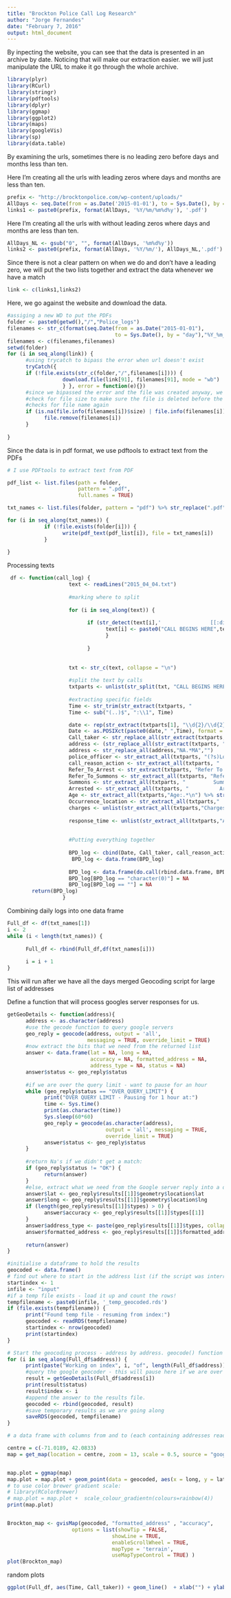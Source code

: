 ```yaml
---
title: "Brockton Police Call Log Research"
author: "Jorge Fernandes"
date: "February 7, 2016"
output: html_document
---
```



By inpecting the  website, you can see that the data is presented in an archive by date. Noticing that will make our extraction easier. we will just manipulate the URL to make it go through the whole archive.
```r

library(plyr)
library(RCurl)
library(stringr)
library(pdftools)
library(dplyr)
library(ggmap)
library(ggplot2)
library(maps)
library(googleVis)
library(sp)
library(data.table)

```


By examining the urls, sometimes there is no leading zero before days and months less than ten.  

Here I'm creating all the urls with leading zeros where days and months are less than ten.

```r

prefix <- "http://brocktonpolice.com/wp-content/uploads/"
AllDays <- seq.Date(from = as.Date('2015-01-01'), to = Sys.Date(), by = "day")
links1 <- paste0(prefix, format(AllDays, '%Y/%m/%m%d%y'), '.pdf')

```

Here I'm creating all the urls with without leading zeros where days and months are less than ten.

```r

AllDays_NL <- gsub("0", "", format(AllDays, '%m%d%y'))
links2 <- paste0(prefix, format(AllDays, '%Y/%m/'), AllDays_NL,'.pdf')

```

Since there is not a clear pattern on when we do and don't have a leading zero, we will put the two lists together and extract the data whenever we have a match
```r

link <- c(links1,links2)

```

Here, we go against the website and download the data.

```r
#assiging a new WD to put the PDFs
folder <- paste0(getwd(),"/","Police_logs")
filenames <- str_c(format(seq.Date(from = as.Date("2015-01-01"), 
                                   to = Sys.Date(), by = "day"),"%Y_%m_%d"),".pdf")
filenames <- c(filenames,filenames)
setwd(folder)
for (i in seq_along(link)) {
      #using trycatch to bipass the error when url doesn't exist
      tryCatch({
      if (!file.exists(str_c(folder,"/",filenames[i]))) { 
                  download.file(link[91], filenames[91], mode = "wb")
                  } }, error = function(e){})
      #since we bipassed the error and the file was created anyway, we go in and  
      #check for file size to make sure the file is deleted before the loop checks
      #checks for file name again
      if (is.na(file.info(filenames[i])$size) | file.info(filenames[i])$size == 0) {
            file.remove(filenames[i])
      }
      
}

```

Since the data is in pdf format, we use pdftools to extract text from the PDFs

```r
# I use PDFtools to extract text from PDF

pdf_list <- list.files(path = folder,
                       pattern = ".pdf",
                       full.names = TRUE)

txt_names <- list.files(folder, pattern = "pdf") %>% str_replace(".pdf",".txt")

for (i in seq_along(txt_names)) {
            if (!file.exists(folder[i])) { 
                  write(pdf_text(pdf_list[i]), file = txt_names[i])
            }
           
}

```

Processing texts

```r
 df <- function(call_log) {
                    text <- readLines("2015_04_04.txt")
  
                    #marking where to split
  
                    for (i in seq_along(text)) { 
        
                          if (str_detect(text[i],'                [[:digit:]]{4}')) { 
                                text[i] <- paste0("CALL BEGINS HERE",text[i] )
                                }
  
                          }
  
  
                    txt <- str_c(text, collapse = "\n")
  
                    #split the text by calls
                    txtparts <- unlist(str_split(txt, "CALL BEGINS HERE"))
  
                    #extracting specific fields
                    Time <- str_trim(str_extract(txtparts, "                [[:digit:]]{4}")) 
                    Time <- sub("(..)$", ":\\1", Time) 

                    date <- rep(str_extract(txtparts[1], "\\d{2}/\\d{2}/\\d{4}"),length(Time)) %>% as.Date('%d/%m/%Y')
                    Date <- as.POSIXct(paste0(date," ",Time), format = "%Y-%m-%d %H:%M")
                    Call_taker <- str_replace_all(str_extract(txtparts, "Call Taker:.*\n"),"Call Taker:","" ) %>% str_replace_all("\n","")
                    address <- (str_replace_all(str_extract(txtparts, "Location/Address:.*\n"),"Location/Address:","") %>% str_replace_all("\n","")) %>% paste0( ", BROCKTON, MA") %>%                                      str_replace_all("\\[BRO.*\\]","")
                    address <- str_replace_all(address,"NA.*MA","")
                    police_officer <- str_extract_all(txtparts, "(?s)Location\\/Address:[^\n]*\\R(.*)") %>%str_extract_all("ID:.*\n|Patrolman.*\n") %>% str_replace_all("ID:","")
                    call_reason_action <- str_extract_all(txtparts, "                [[:digit:]]{4}.*\n")%>% str_replace_all("[[:digit:]]{4}","")
                    Refer_To_Arrest <- str_extract(txtparts, "Refer To Arrest:.*\n") %>% str_replace_all("Refer To Arrest:","") 
                    Refer_To_Summons <- str_extract_all(txtparts, "Refer To Summons:.*\n") %>% str_replace_all("Refer To Summons:","")
                    Summons <- str_extract_all(txtparts, "         Summons:    .*\n")  %>% str_replace_all("Summons:","")
                    Arrested <- str_extract_all(txtparts, "          Arrest:    .*\n")  %>% str_replace_all("Arrest:","")
                    Age <- str_extract_all(txtparts,"Age:.*\n") %>% str_replace_all("Age:","")
                    Occurrence_location <- str_extract_all(txtparts,"         Address:    .*\n") %>% str_replace_all("Address:","")
                    charges <- unlist(str_extract_all(txtparts,"Charges:    .*\n")%>% str_replace_all("Charges:",""))
                    
                    response_time <- unlist(str_extract_all(txtparts,"Arvd.*\n"))
  
  
                    #Putting everything together
  
                    BPD_log <- cbind(Date, Call_taker, call_reason_action, address, police_officer, Refer_To_Summons, Summons, Refer_To_Arrest, Arrested,Age,  Occurrence_location, charges, response_time)
                     BPD_log <- data.frame(BPD_log)
                    
                    BPD_log <- data.frame(do.call(rbind.data.frame, BPD_log))
                    BPD_log[BPD_log == "character(0)"] = NA 
                    BPD_log[BPD_log == ""] = NA 
        return(BPD_log)
                  }

```

Combining daily logs into one data frame

```r
Full_df <- df(txt_names[1])
i <- 2
while (i < length(txt_names)) {
      
      Full_df <- rbind(Full_df,df(txt_names[i])) 
      
      i = i + 1
} 
```

This will run after we have all the days merged
Geocoding script for large list of addresses   

Define a function that will process googles server responses for us.

```r
getGeoDetails <- function(address){
      address <- as.character(address)
      #use the gecode function to query google servers
      geo_reply = geocode(address, output = 'all', 
                          messaging = TRUE, override_limit = TRUE)
      #now extract the bits that we need from the returned list
      answer <- data.frame(lat = NA, long = NA, 
                           accuracy = NA, formatted_address = NA, 
                           address_type = NA, status = NA)
      answer$status <- geo_reply$status
      
      #if we are over the query limit - want to pause for an hour
      while (geo_reply$status == "OVER_QUERY_LIMIT") {
            print("OVER QUERY LIMIT - Pausing for 1 hour at:") 
            time <- Sys.time()
            print(as.character(time))
            Sys.sleep(60*60)
            geo_reply = geocode(as.character(address), 
                                output = 'all', messaging = TRUE, 
                                override_limit = TRUE)
            answer$status <- geo_reply$status
      }
      
      #return Na's if we didn't get a match:
      if (geo_reply$status != "OK") {
            return(answer)
      }   
      #else, extract what we need from the Google server reply into a dataframe:
      answer$lat <- geo_reply$results[[1]]$geometry$location$lat
      answer$long <- geo_reply$results[[1]]$geometry$location$lng   
      if (length(geo_reply$results[[1]]$types) > 0) {
            answer$accuracy <- geo_reply$results[[1]]$types[[1]]
      }
      answer$address_type <- paste(geo_reply$results[[1]]$types, collapse = ',')
      answer$formatted_address <- geo_reply$results[[1]]$formatted_address
      
      return(answer)
}

#initialise a dataframe to hold the results
geocoded <- data.frame()
# find out where to start in the address list (if the script was interrupted before):
startindex <- 1
infile <- "input"
#if a temp file exists - load it up and count the rows!
tempfilename <- paste0(infile, '_temp_geocoded.rds')
if (file.exists(tempfilename)) {
      print("Found temp file - resuming from index:")
      geocoded <- readRDS(tempfilename)
      startindex <- nrow(geocoded)
      print(startindex)
}

# Start the geocoding process - address by address. geocode() function takes care of query speed limit.
for (i in seq_along(Full_df$address)) {
      print(paste("Working on index", i, "of", length(Full_df$address)))
      #query the google geocoder - this will pause here if we are over the limit.
      result = getGeoDetails(Full_df$address[i]) 
      print(result$status)     
      result$index <- i
      #append the answer to the results file.
      geocoded <- rbind(geocoded, result)
      #save temporary results as we are going along
      saveRDS(geocoded, tempfilename)
}

# a data frame with columns from and to (each containing addresses readable for Google Maps)

centre = c(-71.0189, 42.0833)
map = get_map(location = centre, zoom = 13, scale = 0.5, source = "google", maptype = "roadmap")


map.plot = ggmap(map)
map.plot = map.plot + geom_point(data = geocoded, aes(x = long, y = lat, colour = 'black'), size = 1)
# to use color brewer gradient scale:
# library(RColorBrewer)
# map.plot = map.plot +  scale_colour_gradientn(colours=rainbow(4))
print(map.plot)


Brockton_map <- gvisMap(geocoded, "formatted_address" , "accuracy", 
                     options = list(showTip = FALSE, 
                                  showLine = TRUE, 
                                  enableScrollWheel = TRUE,
                                  mapType = 'terrain', 
                                  useMapTypeControl = TRUE) )
plot(Brockton_map)

```
random plots

```r

ggplot(Full_df, aes(Time, Call_taker)) + geom_line()  + xlab("") + ylab("Frequency")


```



